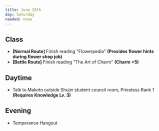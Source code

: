 ```yaml
---
title: June 25th
day: Saturday
needed: none
---
```


## Class
- **[Normal Route]** Finish reading "Flowerpedia" **(Provides flower hints during flower shop job)**
- **[Battle Route]** Finish reading "The Art of Charm" **(Charm +5)**

## Daytime
- Talk to Makoto outside Shujin student council room, Priestess Rank 1 **(Requires Knowledge Lv. 3)**

## Evening
- Temperance Hangout